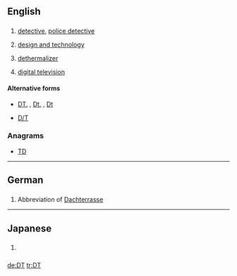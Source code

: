 ==English==
{{wikipedia}}

==={{abbreviation-old|en}}===
{{head|en|abbreviation}}

# {{context|law enforcement|lang=en}} [[detective]], [[police detective]]
# {{context|education|lang=en}} [[design and technology]]
# {{context|aviation|lang=en}} [[dethermalizer]]
# [[digital television]]

====Alternative forms====
* {{sense|law enforcement}} [[DT.]] , [[Dt.]] , [[Dt]]
* {{sense|aviation}} [[D/T]]

===Anagrams===
* [[TD#English|TD]]

----

==German==

==={{abbreviation-old|de}}===
{{head|de|abbreviation}}

# Abbreviation of [[Dachterrasse]]

----
==Japanese==

==={{abbreviation-old|ja}}===
{{head|ja|initialism}}

# {{context|slang|lang=ja}} {{abbreviation of|lang=ja|dōtei}} {{gloss|[[どうてい]]}} {{qualifier|[[童貞]]}}

[[de:DT]]
[[tr:DT]]